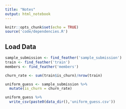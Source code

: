 ```yaml
---
title: "Notes"
output: html_notebook
---
```


```r
knitr::opts_chunk$set(echo = TRUE)
source('code/dependencies.R')
```

## Load Data  

```r
sample_submission <- find_feather('sample_submission')
train <- find_feather('train')
members <- find_feather('members')
```


```r
churn_rate <- sum(train$is_churn)/nrow(train)

uniform_guess <- sample_submission %>%
  mutate(is_churn = churn_rate)

uniform_guess %>% 
  write_csv(paste0(data_dir(),'uniform_guess.csv'))
```


